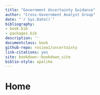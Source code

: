 ```yaml
--- 
title: "Government Uncertainty Guidance"
author: "Cross-Government Analyst Group"
date: "`r Sys.Date()`"
bibliography:
- book.bib
- packages.bib
description: ''
documentclass: book
github-repo: rosiea1/uncertainty
link-citations: yes
site: bookdown::bookdown_site
biblio-style: apalike
---
```


# Home {-}

